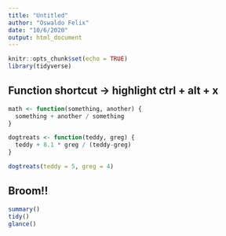 ```yaml
---
title: "Untitled"
author: "Oswaldo Felix"
date: "10/6/2020"
output: html_document
---
```


```r
knitr::opts_chunk$set(echo = TRUE)
library(tidyverse)
```

## Function shortcut -> highlight ctrl + alt + x
```r
math <- function(something, another) {
  something + another / something
}

dogtreats <- function(teddy, greg) {
  teddy + 8.1 * greg / (teddy-greg)
}

dogtreats(teddy = 5, greg = 4)
```

## Broom!!
```r
summary()
tidy()
glance()


```

